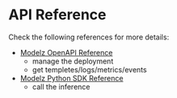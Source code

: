 # API Reference

Check the following references for more details:

- [Modelz OpenAPI Reference](https://modelz-api.readme.io/reference/)
  - manage the deployment
  - get templetes/logs/metrics/events
- [Modelz Python SDK Reference](https://tensorchord.github.io/modelz-py/api.html)
  - call the inference
